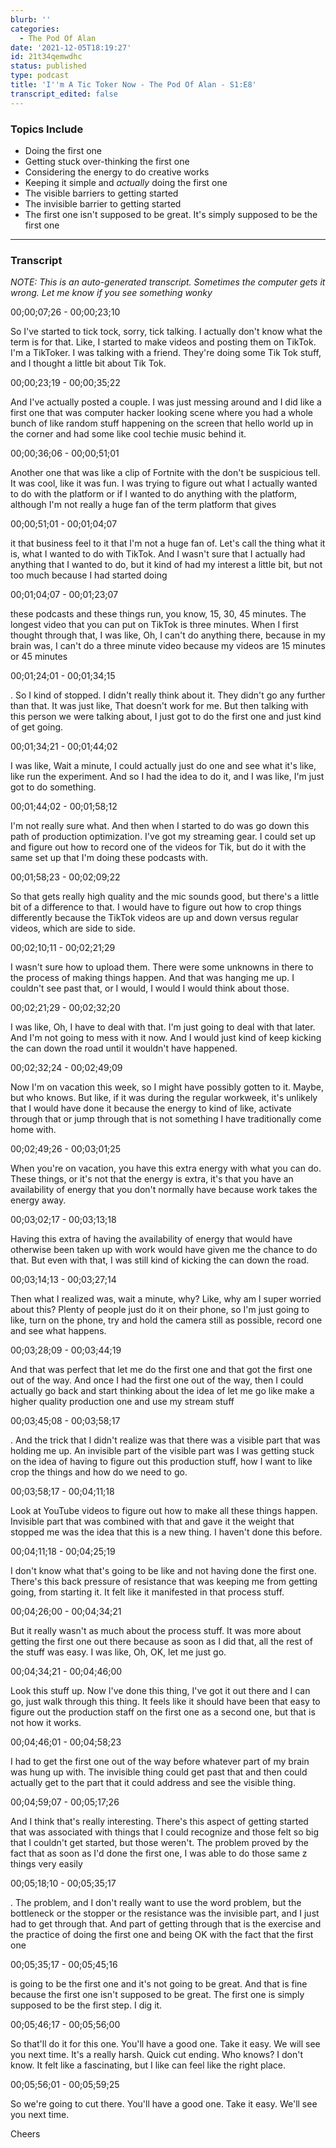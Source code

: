 ```yaml
---
blurb: ''
categories:
  - The Pod Of Alan
date: '2021-12-05T18:19:27'
id: 21t34qemwdhc
status: published
type: podcast
title: 'I''m A Tic Toker Now - The Pod Of Alan - S1:E8'
transcript_edited: false
---
```


<PodcastLinks />

<PodcastPlayer src="https://cdn.simplecast.com/audio/f900955e-9fdd-4695-bf12-22eeee2f4d9e/episodes/f201d4b8-b427-4fa5-857f-7b0ba46233ba/audio/e8f5a1c8-8506-4a92-a2f8-5a30700ee142/default_tc.mp3" />


### Topics Include

- Doing the first one
- Getting stuck over-thinking the first one
- Considering the energy to do creative works
- Keeping it simple and *actually* doing the first one
- The visible barriers to getting started
- The invisible barrier to getting started
- The first one isn't supposed to be great. It's simply supposed to be the first one

---

### Transcript

_NOTE: This is an auto-generated transcript. Sometimes the computer gets it wrong. Let me know if you see something wonky_

00;00;07;26 - 00;00;23;10

So I've started to tick tock, sorry, tick talking. I actually don't know what the term is for that. Like, I started to make videos and posting them on TikTok. I'm a TikToker. I was talking with a friend. They're doing some Tik Tok stuff, and I thought a little bit about Tik Tok.

00;00;23;19 - 00;00;35;22

And I've actually posted a couple. I was just messing around and I did like a first one that was computer hacker looking scene where you had a whole bunch of like random stuff happening on the screen that hello world up in the corner and had some like cool techie music behind it.

00;00;36;06 - 00;00;51;01

Another one that was like a clip of Fortnite with the don't be suspicious tell. It was cool, like it was fun. I was trying to figure out what I actually wanted to do with the platform or if I wanted to do anything with the platform, although I'm not really a huge fan of the term platform that gives

00;00;51;01 - 00;01;04;07

it that business feel to it that I'm not a huge fan of. Let's call the thing what it is, what I wanted to do with TikTok. And I wasn't sure that I actually had anything that I wanted to do, but it kind of had my interest a little bit, but not too much because I had started doing

00;01;04;07 - 00;01;23;07

these podcasts and these things run, you know, 15, 30, 45 minutes. The longest video that you can put on TikTok is three minutes. When I first thought through that, I was like, Oh, I can't do anything there, because in my brain was, I can't do a three minute video because my videos are 15 minutes or 45 minutes

00;01;24;01 - 00;01;34;15

. So I kind of stopped. I didn't really think about it. They didn't go any further than that. It was just like, That doesn't work for me. But then talking with this person we were talking about, I just got to do the first one and just kind of get going.

00;01;34;21 - 00;01;44;02

I was like, Wait a minute, I could actually just do one and see what it's like, like run the experiment. And so I had the idea to do it, and I was like, I'm just got to do something.

00;01;44;02 - 00;01;58;12

I'm not really sure what. And then when I started to do was go down this path of production optimization. I've got my streaming gear. I could set up and figure out how to record one of the videos for Tik, but do it with the same set up that I'm doing these podcasts with.

00;01;58;23 - 00;02;09;22

So that gets really high quality and the mic sounds good, but there's a little bit of a difference to that. I would have to figure out how to crop things differently because the TikTok videos are up and down versus regular videos, which are side to side.

00;02;10;11 - 00;02;21;29

I wasn't sure how to upload them. There were some unknowns in there to the process of making things happen. And that was hanging me up. I couldn't see past that, or I would, I would I would think about those.

00;02;21;29 - 00;02;32;20

I was like, Oh, I have to deal with that. I'm just going to deal with that later. And I'm not going to mess with it now. And I would just kind of keep kicking the can down the road until it wouldn't have happened.

00;02;32;24 - 00;02;49;09

Now I'm on vacation this week, so I might have possibly gotten to it. Maybe, but who knows. But like, if it was during the regular workweek, it's unlikely that I would have done it because the energy to kind of like, activate through that or jump through that is not something I have traditionally come home with.

00;02;49;26 - 00;03;01;25

When you're on vacation, you have this extra energy with what you can do. These things, or it's not that the energy is extra, it's that you have an availability of energy that you don't normally have because work takes the energy away.

00;03;02;17 - 00;03;13;18

Having this extra of having the availability of energy that would have otherwise been taken up with work would have given me the chance to do that. But even with that, I was still kind of kicking the can down the road.

00;03;14;13 - 00;03;27;14

Then what I realized was, wait a minute, why? Like, why am I super worried about this? Plenty of people just do it on their phone, so I'm just going to like, turn on the phone, try and hold the camera still as possible, record one and see what happens.

00;03;28;09 - 00;03;44;19

And that was perfect that let me do the first one and that got the first one out of the way. And once I had the first one out of the way, then I could actually go back and start thinking about the idea of let me go like make a higher quality production one and use my stream stuff

00;03;45;08 - 00;03;58;17

. And the trick that I didn't realize was that there was a visible part that was holding me up. An invisible part of the visible part was I was getting stuck on the idea of having to figure out this production stuff, how I want to like crop the things and how do we need to go.

00;03;58;17 - 00;04;11;18

Look at YouTube videos to figure out how to make all these things happen. Invisible part that was combined with that and gave it the weight that stopped me was the idea that this is a new thing. I haven't done this before.

00;04;11;18 - 00;04;25;19

I don't know what that's going to be like and not having done the first one. There's this back pressure of resistance that was keeping me from getting going, from starting it. It felt like it manifested in that process stuff.

00;04;26;00 - 00;04;34;21

But it really wasn't as much about the process stuff. It was more about getting the first one out there because as soon as I did that, all the rest of the stuff was easy. I was like, Oh, OK, let me just go.

00;04;34;21 - 00;04;46;00

Look this stuff up. Now I've done this thing, I've got it out there and I can go, just walk through this thing. It feels like it should have been that easy to figure out the production staff on the first one as a second one, but that is not how it works.

00;04;46;01 - 00;04;58;23

I had to get the first one out of the way before whatever part of my brain was hung up with. The invisible thing could get past that and then could actually get to the part that it could address and see the visible thing.

00;04;59;07 - 00;05;17;26

And I think that's really interesting. There's this aspect of getting started that was associated with things that I could recognize and those felt so big that I couldn't get started, but those weren't. The problem proved by the fact that as soon as I'd done the first one, I was able to do those same z things very easily

00;05;18;10 - 00;05;35;17

. The problem, and I don't really want to use the word problem, but the bottleneck or the stopper or the resistance was the invisible part, and I just had to get through that. And part of getting through that is the exercise and the practice of doing the first one and being OK with the fact that the first one

00;05;35;17 - 00;05;45;16

is going to be the first one and it's not going to be great. And that is fine because the first one isn't supposed to be great. The first one is simply supposed to be the first step. I dig it.

00;05;46;17 - 00;05;56;00

So that'll do it for this one. You'll have a good one. Take it easy. We will see you next time. It's a really harsh. Quick cut ending. Who knows? I don't know. It felt like a fascinating, but I like can feel like the right place.

00;05;56;01 - 00;05;59;25

So we're going to cut there. You'll have a good one. Take it easy. We'll see you next time. 

Cheers




